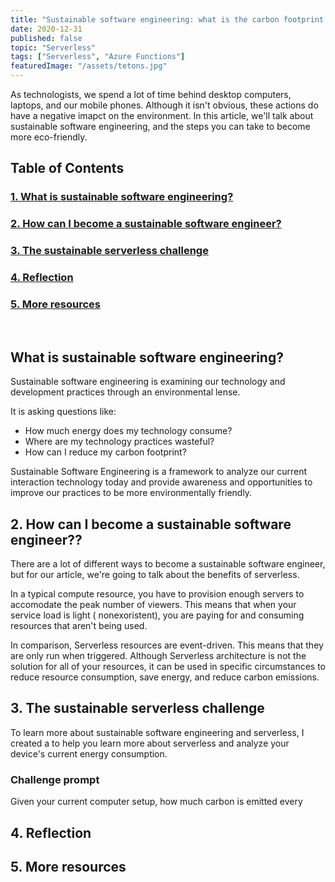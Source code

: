 ```yaml
---
title: "Sustainable software engineering: what is the carbon footprint of your computer?"
date: 2020-12-31
published: false
topic: "Serverless"
tags: ["Serverless", "Azure Functions"]
featuredImage: "/assets/tetons.jpg"
---
```


As technologists, we spend a lot of time behind desktop computers, laptops, and our mobile phones. Although it isn't obvious, these actions do have a negative imapct on the environment. In this article, we'll talk about sustainable software engineering, and the steps you can take to become more eco-friendly.

## Table of Contents

### [1. What is sustainable software engineering?](#what)

### [2. How can I become a sustainable software engineer?](#how)

### [3. The sustainable serverless challenge](#challenge)

### [4. Reflection](#reflection)

### [5. More resources](#resources)

<br />

## <a name='what'>What is sustainable software engineering?</a>

Sustainable software engineering is examining our technology and development practices through an environmental lense.

It is asking questions like:

- How much energy does my technology consume?
- Where are my technology practices wasteful?
- How can I reduce my carbon footprint?

Sustainable Software Engineering is a framework to analyze our current interaction technology today and provide awareness and opportunities to improve our practices to be more environmentally friendly.

## <a name='how'>2. How can I become a sustainable software engineer??</a>

There are a lot of different ways to become a sustainable software engineer, but for our article, we're going to talk about the benefits of serverless.

In a typical compute resource, you have to provision enough servers to accomodate the peak number of viewers. This means that when your service load is light ( nonexoristent), you are paying for and consuming resources that aren't being used.

In comparison, Serverless resources are event-driven. This means that they are only run when triggered. Although Serverless architecture is not the solution for all of your resources, it can be used in specific circumstances to reduce resource consumption, save energy, and reduce carbon emissions.

## <a name='challenge'>3. The sustainable serverless challenge</a>

To learn more about sustainable software engineering and serverless, I created a to help you learn more about serverless and analyze your device's current energy consumption.

### Challenge prompt

Given your current computer setup, how much carbon is emitted every

## <a name='reflection'>4. Reflection</a>

## <a name='resources'>5. More resources</a>
